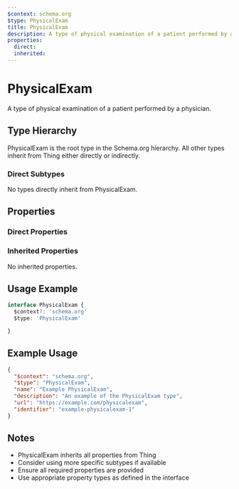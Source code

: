 ```yaml
---
$context: schema.org
$type: PhysicalExam
title: PhysicalExam
description: A type of physical examination of a patient performed by a physician. 
properties:
  direct:
  inherited:
---
```

# PhysicalExam

A type of physical examination of a patient performed by a physician. 

## Type Hierarchy

PhysicalExam is the root type in the Schema.org hierarchy. All other types inherit from Thing either directly or indirectly.

### Direct Subtypes

No types directly inherit from PhysicalExam.

## Properties

### Direct Properties



### Inherited Properties

No inherited properties.

## Usage Example

```typescript
interface PhysicalExam {
  $context?: 'schema.org'
  $type: 'PhysicalExam'

}
```

## Example Usage

```json
{
  "$context": "schema.org",
  "$type": "PhysicalExam",
  "name": "Example PhysicalExam",
  "description": "An example of the PhysicalExam type",
  "url": "https://example.com/physicalexam",
  "identifier": "example-physicalexam-1"
}
```

## Notes

- PhysicalExam inherits all properties from Thing
- Consider using more specific subtypes if available
- Ensure all required properties are provided
- Use appropriate property types as defined in the interface